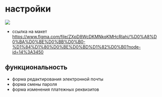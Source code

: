 
# настройки

<img src={img} class="imgPreview" />

- ссылка на макет https://www.figma.com/file/ZXpD8WcDKMNkqKMHcRlahi/%D0%A8%D0%BA%D0%BE%D0%BB%D0%B0-%D1%84%D1%80%D0%BE%D0%BD%D1%82%D0%B0?node-id=14%3A3450

## функциональность

- форма редактирования электронной почты
- форма смены пароля
- форма изменения платежных реквизитов
